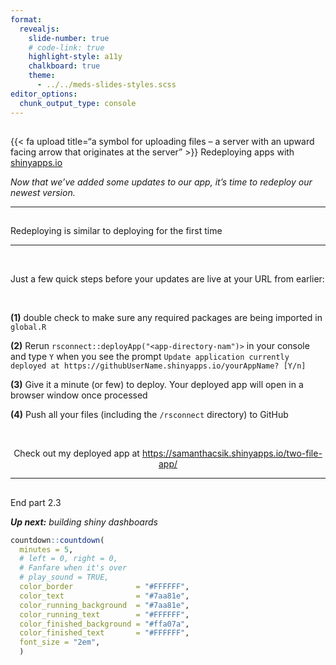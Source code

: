 ```yaml
---
format: 
  revealjs:
    slide-number: true
    # code-link: true
    highlight-style: a11y
    chalkboard: true
    theme: 
      - ../../meds-slides-styles.scss
editor_options: 
  chunk_output_type: console
---
```



##  {#redeploying-apps data-menu-title="~~~ Redeploying apps ~~~" background="#047C90"}

<div class="page-center vertical-center">
<p class="custom-subtitle bottombr">{{< fa upload title="a symbol for uploading files -- a server with an upward facing arrow that originates at the server" >}} Redeploying apps with [shinyapps.io](https://www.shinyapps.io/)</p>
<p class="caption-text">*Now that we've added some updates to our app, it's time to redeploy our newest version.*</p>
</div>

---

##  {#howto-redeploy data-menu-title="How to Redeploy"}

[Redeploying is similar to deploying for the first time]{.slide-title3}

<hr>

<br>

Just a few quick steps before your updates are live at your URL from earlier:

<br>

<p class="body-text-s">[**(1)**]{.teal-text} double check to make sure any required packages are being imported in `global.R`</p>
<p class="body-text-s topbr">[**(2)**]{.teal-text} Rerun `rsconnect::deployApp("<app-directory-nam")>` in your console and type `Y` when you see the prompt `Update application currently deployed at https://githubUserName.shinyapps.io/yourAppName? [Y/n]`</p>
<p class="body-text-s topbr">[**(3)**]{.teal-text} Give it a minute (or few) to deploy. Your deployed app will open in a browser window once processed</p>
<p class="body-text-s topbr">[**(4)**]{.teal-text} Push all your files (including the `/rsconnect` directory) to GitHub</p>

<br>

<center><p class="body-text-l teal-text">Check out my deployed app at <https://samanthacsik.shinyapps.io/two-file-app/></p></center>

---

##  {#end-section data-menu-title="~~~ BREAK ~~~" background="#047C90"}

<div class="page-center vertical-center">
<p class="custom-subtitle bottombr">End part 2.3</p>
<p class="caption-text">***Up next:** building shiny dashboards*</p>
</div>

```r
countdown::countdown(
  minutes = 5,
  # left = 0, right = 0,
  # Fanfare when it's over
  # play_sound = TRUE,
  color_border              = "#FFFFFF",
  color_text                = "#7aa81e",
  color_running_background  = "#7aa81e",
  color_running_text        = "#FFFFFF",
  color_finished_background = "#ffa07a",
  color_finished_text       = "#FFFFFF",
  font_size = "2em",
  )
```


